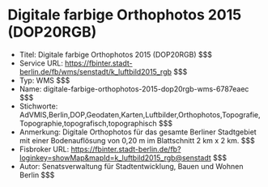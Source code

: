 # Digitale farbige Orthophotos 2015 (DOP20RGB)
- Titel: Digitale farbige Orthophotos 2015 (DOP20RGB) $$$
- Service URL: https://fbinter.stadt-berlin.de/fb/wms/senstadt/k_luftbild2015_rgb $$$
- Typ: WMS $$$
- Name: digitale-farbige-orthophotos-2015-dop20rgb-wms-6787eaec $$$
- Stichworte: AdVMIS,Berlin,DOP,Geodaten,Karten,Luftbilder,Orthophotos,Topografie,Topographie,topografisch,topographisch $$$
- Anmerkung: Digitale Orthophotos für das gesamte Berliner Stadtgebiet mit einer Bodenauflösung von 0,20 m im Blattschnitt 2 km x 2 km. $$$
- Fisbroker URL: https://fbinter.stadt-berlin.de/fb?loginkey=showMap&mapId=k_luftbild2015_rgb@senstadt $$$
- Autor: Senatsverwaltung für Stadtentwicklung, Bauen und Wohnen Berlin $$$

